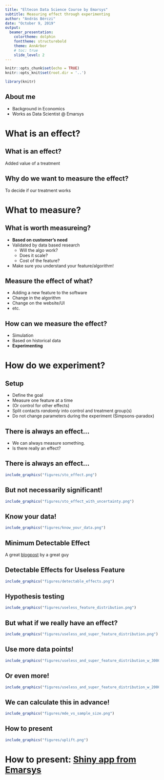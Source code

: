 ```yaml
---
title: "Eltecon Data Science Course by Emarsys"
subtitle: Measuring effect through experimenting
author: "András Bérczi"
date: "October 9, 2019"
output:
  beamer_presentation:
    colortheme: dolphin
    fonttheme: structurebold
    theme: AnnArbor
    # toc: true
    slide_level: 2
---
```


```r
knitr::opts_chunk$set(echo = TRUE)
knitr::opts_knit$set(root.dir = '..')

library(knitr)
```

## About me

- Background in Economics
- Works as Data Scientist @ Emarsys

# What is an effect?

## What is an effect?

Added value of a treatment

## Why do we want to measure the effect?

To decide if our treatment works

# What to measure?

## What is worth measureing?

- **Based on customer's need**
- Validated by data based research
    - Will the algo work?
    - Does it scale?
    - Cost of the feature?
- Make sure you understand your feature/algorithm!


## Measure the effect of what?

- Adding a new feature to the software
- Change in the algorithm
- Change on the website/UI
- etc.

## How can we measure the effect?

- Simulation
- Based on historical data
- **Experimenting**

# How do we experiment?

## Setup

- Define the goal
- Measure one feature at a time
- (Or control for other effects)
- Split contacts *randomly* into control and treatment group(s)
- Do not change parameters during the experiment (Simpsons-paradox)

## There is always an effect...

- We can always measure something.
- Is there really an effect?

## There is always an effect...

```r
include_graphics("figures/sto_effect.png")
```

## But not necessarily significant!

```r
include_graphics("figures/sto_effect_with_uncertainty.png")
```

## Know your data!

```r
include_graphics("figures/know_your_data.png")
```

## Minimum Detectable Effect

A great [blogpost](https://blog.craftlab.hu/checking-both-sides-the-minimum-detectable-effect-f34a6c0db4fb) by a great guy

## Detectable Effects for Useless Feature

```r
include_graphics("figures/detectable_effects.png")
```

## Hypothesis testing

```r
include_graphics("figures/useless_feature_distribution.png")
```

## But what if we really have an effect?

```r
include_graphics("figures/useless_and_super_feature_distribution.png")
```

## Use more data points!

```r
include_graphics("figures/useless_and_super_feature_distribution_w_30000_sample_size.png")
```

## Or even more!

```r
include_graphics("figures/useless_and_super_feature_distribution_w_200000_sample_size.png")
```

## We can calculate this in advance!

```r
include_graphics("figures/mde_vs_sample_size.png")
```

## How to present

```r
include_graphics("figures/uplift.png")
```

# How to present: [Shiny app from Emarsys](https://rserver.service.emarsys.net/app/sto-monitoring)

